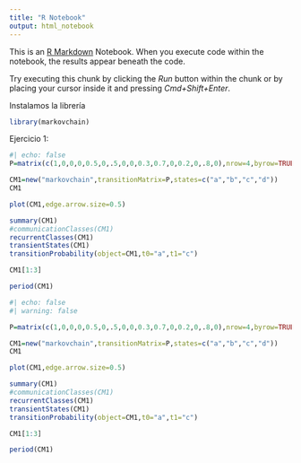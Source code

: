 ```yaml
---
title: "R Notebook"
output: html_notebook
---
```


This is an [R Markdown](http://rmarkdown.rstudio.com) Notebook. When you execute code within the notebook, the results appear beneath the code. 

Try executing this chunk by clicking the *Run* button within the chunk or by placing your cursor inside it and pressing *Cmd+Shift+Enter*. 

Instalamos la librería

```r
library(markovchain)
```

Ejercicio 1:

```r
#| echo: false
P=matrix(c(1,0,0,0,0.5,0,.5,0,0,0.3,0.7,0,0.2,0,.8,0),nrow=4,byrow=TRUE)

CM1=new("markovchain",transitionMatrix=P,states=c("a","b","c","d"))
CM1

plot(CM1,edge.arrow.size=0.5)

summary(CM1)
#communicationClasses(CM1)
recurrentClasses(CM1)
transientStates(CM1)
transitionProbability(object=CM1,t0="a",t1="c")

CM1[1:3]

period(CM1)
```

```r
#| echo: false
#| warning: false

P=matrix(c(1,0,0,0,0.5,0,.5,0,0,0.3,0.7,0,0.2,0,.8,0),nrow=4,byrow=TRUE)

CM1=new("markovchain",transitionMatrix=P,states=c("a","b","c","d"))
CM1

plot(CM1,edge.arrow.size=0.5)

summary(CM1)
#communicationClasses(CM1)
recurrentClasses(CM1)
transientStates(CM1)
transitionProbability(object=CM1,t0="a",t1="c")

CM1[1:3]

period(CM1)

```


